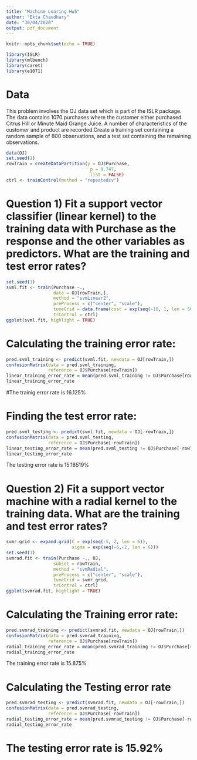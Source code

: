 ```yaml
---
title: "Machine Learing Hw5"
author: "Ekta Chaudhary"
date: "30/04/2020"
output: pdf_document
---
```


```r
knitr::opts_chunk$set(echo = TRUE)
```

```r
library(ISLR)
library(mlbench)
library(caret)
library(e1071) 
```

# Data

This problem involves the OJ data set which is part of the ISLR package. The data contains
1070 purchases where the customer either purchased Citrus Hill or Minute Maid Orange
Juice. A number of characteristics of the customer and product are recorded.Create a
training set containing a random sample of 800 observations, and a test set containing the
remaining observations.

```r
data(OJ)
set.seed(1)
rowTrain = createDataPartition(y = OJ$Purchase,
                                p = 0.747,
                                list = FALSE)
ctrl <- trainControl(method = "repeatedcv")
```

# Question 1)  Fit a support vector classifier (linear kernel) to the training data with Purchase as the response and the other variables as predictors. What are the training and test error rates?

```r
set.seed(1)
svml.fit <- train(Purchase ~., 
                  data = OJ[rowTrain,], 
                  method = "svmLinear2",
                  preProcess = c("center", "scale"), 
                  tuneGrid = data.frame(cost = exp(seq(-10, 1, len = 50))),
                  trControl = ctrl)
ggplot(svml.fit, highlight = TRUE)
```

# Calculating the training error rate:

```r
pred.svml_training <- predict(svml.fit, newdata = OJ[rowTrain,])
confusionMatrix(data = pred.svml_training, 
                reference = OJ$Purchase[rowTrain])
linear_training_error_rate = mean(pred.svml_training != OJ$Purchase[rowTrain]) * 100
linear_training_error_rate
```

#The trainig error rate is 16.125%

# Finding the test error rate:

```r
pred.svml_testing <- predict(svml.fit, newdata = OJ[-rowTrain,])
confusionMatrix(data = pred.svml_testing, 
                reference = OJ$Purchase[-rowTrain])
linear_testing_error_rate = mean(pred.svml_testing != OJ$Purchase[-rowTrain]) * 100
linear_testing_error_rate
```

The testing error rate is 15.18519%

# Question 2) Fit a support vector machine with a radial kernel to the training data. What are the training and test error rates?

```r
svmr.grid <- expand.grid(C = exp(seq(-5, 2, len = 6)),
                         sigma = exp(seq(-6,-2, len = 6))) 
set.seed(1)             
svmrad.fit <- train(Purchase ~., OJ, 
                  subset = rowTrain,
                  method = "svmRadial", 
                  preProcess = c("center", "scale"),
                  tuneGrid = svmr.grid,
                  trControl = ctrl)
ggplot(svmrad.fit, highlight = TRUE)
```

# Calculating the Training error rate:

```r
pred.svmrad_training <- predict(svmrad.fit, newdata = OJ[rowTrain,])
confusionMatrix(data = pred.svmrad_training, 
                reference = OJ$Purchase[rowTrain])
radial_training_error_rate = mean(pred.svmrad_training != OJ$Purchase[rowTrain]) * 100
radial_training_error_rate
```

The training error rate is 15.875%

# Calculating the Testing error rate

```r
pred.svmrad_testing <- predict(svmrad.fit, newdata = OJ[-rowTrain,])
confusionMatrix(data = pred.svmrad_testing, 
                reference = OJ$Purchase[-rowTrain])
radial_testing_error_rate = mean(pred.svmrad_testing != OJ$Purchase[-rowTrain]) * 100
radial_testing_error_rate
```
# The testing error rate is 15.92%